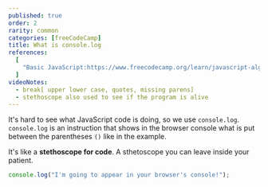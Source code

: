 ```yaml
---
published: true
order: 2
rarity: common
categories: [freeCodeCamp]
title: What is console.log
references:
  [
    "Basic JavaScript:https://www.freecodecamp.org/learn/javascript-algorithms-and-data-structures/basic-javascript",
  ]
videoNotes:
  - break[ upper lower case, quotes, missing parens]
  - stethoscope also used to see if the program is alive
---
```


It's hard to see what JavaScript code is doing, so we use `console.log`.
`console.log` is an instruction that shows in the browser console what is put between the parentheses `()` like in the example.

It's like a **stethoscope for code**. A sthetoscope you can leave inside your patient.

```javascript
console.log("I'm going to appear in your browser's console!");
```

